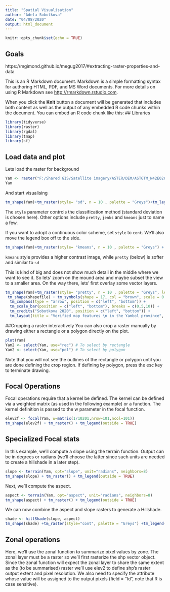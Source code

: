 ```yaml
---
title: "Spatial Visualisation"
author: "Adela Sobotkova"
date: "04/08/2020"
output: html_document
---
```


```r
knitr::opts_chunk$set(echo = TRUE)
```

## Goals 
https://mgimond.github.io/megug2017/#extracting-raster-properties-and-data

This is an R Markdown document. Markdown is a simple formatting syntax for authoring HTML, PDF, and MS Word documents. For more details on using R Markdown see <http://rmarkdown.rstudio.com>.

When you click the **Knit** button a document will be generated that includes both content as well as the output of any embedded R code chunks within the document. You can embed an R code chunk like this:
## Libraries
```r

library(tidyverse)
library(raster)
library(rgdal)
library(tmap)
library(sf)
```

## Load data and plot

Lets load the raster for background

```r
Yam <- raster("F:/Shared GIS/Satellite imagery/ASTER/DEM/ASTGTM_N42E026/prjYAM_DEM_N42E026.tif")
Yam
```


And start visualising

```r
tm_shape(Yam)+tm_raster(style= "sd", n = 10 , palette = "Greys")+tm_legend(outside = TRUE)
```
The `style` parameter controls the classification method (standard deviation is chosen here). Other options include `pretty`, `jenks` and `kmeans` just to name a few.

If you want to adopt a continuous color scheme, set `style` to `cont`. We’ll also move the legend box off to the side.

```r
tm_shape(Yam)+tm_raster(style= "kmeans", n = 10 , palette = "Greys") + tm_legend(outside = TRUE)
```
`kmeans` style provides a higher contrast image, while `pretty` (below) is softer and similar to `sd`

This is kind of big and does not show much detail in the middle where we want to see it. So lets' zoom on the mound area and maybe subset the view to a smaller area. On the way there, lets' first overlay some vector layers.

```r
tm_shape(Yam)+tm_raster(style= "pretty", n = 10 , palette = "Greys", legend.show = FALSE)+
 tm_shape(shapefile) + tm_symbols(shape = 17, col = "brown", scale = 0.5, title.size = "Verified features") + tm_legend(outside = TRUE)   +
  tm_compass(type = "arrow", position = c("left", "bottom")) +
  tm_scale_bar(position = c("left", "bottom"), breaks = c(0,5,10)) + 
  tm_credits("Sobotkova 2020", position = c("left", "bottom")) +
  tm_layout(title = "Verified map features \n in the Yambol province", title.position = c("center", "top"))
```


##Cropping a raster interactively
You can also crop a raster manually by drawing either a rectangle or a polygon directly on the plot.

```r
plot(Yam)
Yam2 <- select(Yam, use="rec") # To select by rectangle
Yam2 <- select(Yam, use="pol") # To select by polygon
```

Note that you will not see the outlines of the rectangle or polygon until you are done defining the crop region. If defining by polygon, press the esc key to terminate drawing.

## Focal Operations
Focal operations require that a kernel be defined. The kernel can be defined via a weighted matrix (as used in the following example) or a function. The kernel definition is passed to the w parameter in the focal function.

```r
elev2f <- focal(Yam, w=matrix(1/10201,nrow=101,ncol=101))
tm_shape(elev2f) + tm_raster() + tm_legend(outside = TRUE)
```


## Specialized Focal stats

In this example, we’ll compute a slope using the terrain function. Output can be in degrees or radians (we’ll choose the latter since such units are needed to create a hillshade in a later step).

```r
slope <- terrain(Yam, opt="slope", unit="radians", neighbors=8)
tm_shape(slope) + tm_raster() + tm_legend(outside = TRUE)
```

Next, we’ll compute the aspect.

```r
aspect <- terrain(Yam, opt="aspect", unit="radians", neighbors=8)
tm_shape(aspect) + tm_raster() + tm_legend(outside = TRUE)

```

We can now combine the aspect and slope rasters to generate a Hillshade.
```r
shade <- hillShade(slope, aspect)
tm_shape(shade) +tm_raster(style="cont", palette = "Greys") +tm_legend(show=FALSE)
```


## Zonal operations
Here, we’ll use the zonal function to summarize pixel values by zone. The zonal layer must be a raster so we’ll first rasterize the shp vector object. Since the zonal function will expect the zonal layer to share the same extent as the (to be summarised) raster we’ll use elev2 to define shp’s raster output extent and pixel resolution. We also need to specify the attribute whose value will be assigned to the output pixels (field = "Id", note that R is case sensitive).